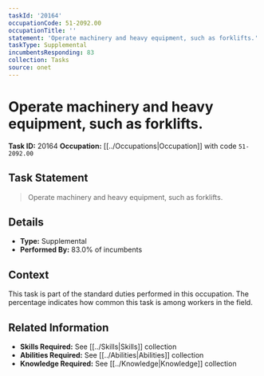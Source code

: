 ```yaml
---
taskId: '20164'
occupationCode: 51-2092.00
occupationTitle: ''
statement: 'Operate machinery and heavy equipment, such as forklifts.'
taskType: Supplemental
incumbentsResponding: 83
collection: Tasks
source: onet
---
```

# Operate machinery and heavy equipment, such as forklifts.

**Task ID:** 20164
**Occupation:** [[../Occupations|Occupation]] with code `51-2092.00`

## Task Statement

> Operate machinery and heavy equipment, such as forklifts.

## Details

- **Type:** Supplemental
- **Performed By:** 83.0% of incumbents

## Context

This task is part of the standard duties performed in this occupation. The percentage indicates how common this task is among workers in the field.

## Related Information

- **Skills Required:** See [[../Skills|Skills]] collection
- **Abilities Required:** See [[../Abilities|Abilities]] collection
- **Knowledge Required:** See [[../Knowledge|Knowledge]] collection
